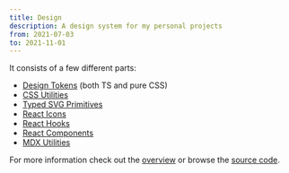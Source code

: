 ```yaml
---
title: Design
description: A design system for my personal projects
from: 2021-07-03
to: 2021-11-01
---
```


It consists of a few different parts:

- [Design Tokens](https://github.com/nico-bachner/v3/blob/main/packages/design-tokens) (both TS and pure CSS)
- [CSS Utilities](https://github.com/nico-bachner/v3/blob/main/packages/css)
- [Typed SVG Primitives](https://github.com/nico-bachner/v3/blob/main/packages/react-svg)
- [React Icons](https://github.com/nico-bachner/v3/blob/main/packages/icons-react)
- [React Hooks](https://github.com/nico-bachner/v3/blob/main/packages/react-hooks)
- [React Components](https://github.com/nico-bachner/v3/blob/main/packages/components-react)
- [MDX Utilities](https://github.com/nico-bachner/v3/blob/main/packages/react-svg)

For more information check out the [overview](/design) or browse the [source code](https://github.com/nico-bachner/v3/tree/main/packages).
